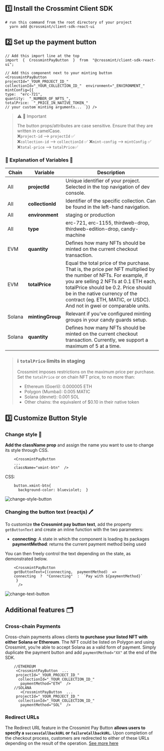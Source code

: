 ## 1️⃣ Install the Crossmint Client SDK

```
# run this command from the root directory of your project
  yarn add @crossmint/client-sdk-react-ui
```

## 2️⃣ Set up the payment button

```
// Add this import line at the top
import  {  CrossmintPayButton  }  from  "@crossmint/client-sdk-react-ui";

// Add this component next to your minting button
<CrossmintPayButton
projectId="_YOUR_PROJECT_ID_"
collectionId="_YOUR_COLLECTION_ID_"  environment="_ENVIRONMENT_"
mintConfig={{
type:  "erc-721",
quantity:  "_NUMBER_OF_NFTS_",
totalPrice:  "_PRICE_IN_NATIVE_TOKEN_"
// your custom minting arguments...  }} />
```

> ⚠️ 🚨 Important
>
> The button props/attributes are case sensitive. Ensure that they are written in camelCase.  
> ❌`project-id` --> `projectId` ✅  
>  ❌`collection-id` --> `collectionId` ✅
> ❌`mint-config` --> `mintConfig` ✅  
> ❌`total-price` --> `totalPrice`✅

### 🔅 Explanation of Variables 🔅

| Chain  | Variable         | Description                                                                                                                                                                                                                                                                                                  |
| ------ | ---------------- | ------------------------------------------------------------------------------------------------------------------------------------------------------------------------------------------------------------------------------------------------------------------------------------------------------------ |
| All    | **projectId**    | Unique identifier of your project. Selected in the top navigation of dev console.                                                                                                                                                                                                                            |
| All    | **collectionId** | Identifier of the specific collection. Can be found in the left-hand navigation.                                                                                                                                                                                                                             |
| All    | **environment**  | staging or production                                                                                                                                                                                                                                                                                        |
| All    | **type**         | erc-721, erc-1155, thirdweb-drop, thirdweb-edition-drop, candy-machine                                                                                                                                                                                                                                       |
| EVM    | **quantity**     | Defines how many NFTs should be minted on the current checkout transaction.                                                                                                                                                                                                                                  |
| EVM    | **totalPrice**   | Equal the total price of the purchase. That is, the price per NFT multiplied by the number of NFTs. For example, if you are selling 2 NFTs at 0.1 ETH each, totalPrice should be 0.2. Price should be in the native currency of the contract (eg. ETH, MATIC, or USDC). And not in gwei or comparable units. |
| Solana | **mintingGroup** | Relevant if you've configured minting groups in your candy guards setup.                                                                                                                                                                                                                                     |
| Solana | **quantity**     | Defines how many NFTs should be minted on the current checkout transaction. Currently, we support a maximum of 5 at a time.                                                                                                                                                                                  |

> ### ℹ️ `totalPrice` limits in staging
>
> Crossmint imposes restrictions on the maximum price per purchase. Set the `totalPrice` or on chain NFT price, to no
> more than:
>
> - Ethereum (Goerli): 0.000005 ETH
> - Polygon (Mumbai): 0.005 MATIC
> - Solana (devnet): 0.001 SOL
> - Other chains: the equivalent of $0.10 in their native token

## 3️⃣ Customize Button Style

### Change style 🎨

**Add the className prop** and assign the name you want to use to change its style through CSS.

```
    <CrossmintPayButton
    ...
    className="xmint-btn"  />
```

CSS:

```
    button.xmint-btn{
      background-color: blueviolet;  }
```

![change-style-button](../.images/crossmint/style-crossmint.png)

### Changing the button text (reactjs) 🖊️

To customize **the Crossmint pay button text**, add the property `getButtonText` and create an inline function with the two parameters:

- **connecting**: A state in which the component is loading its packages  
  **paymentMethod**: returns the current payment method being used

You can then freely control the text depending on the state, as demonstrated below.

```
    <CrossmintPayButton
    getButtonText={(connecting,  paymentMethod)  =>
    connecting  ?  "Connecting"  :  `Pay with ${paymentMethod}`
     }
      />
```

![change-text-button](../.images/crossmint/text-crossmint.png)

## Additional features 🗂️

### Cross-chain Payments

Cross-chain payments allows clients **to purchase your listed NFT with either Solana or Ethereum**. The NFT could be listed on Polygon and using Crossmint, you’re able to accept Solana as a valid form of payment. Simply duplicate the payment button and add `paymentMethod="XX"` at the end of the SDK.

```
    //ETHEREUM
     <CrossmintPayButton  ...
     projectId="_YOUR_PROJECT_ID_"
      collectionId="_YOUR_COLLECTION_ID_"
       paymentMethod="ETH"  />
    //SOLANA
       <CrossmintPayButton  ...
     projectId="_YOUR_PROJECT_ID_"
      collectionId="_YOUR_COLLECTION_ID_"
       paymentMethod="SOL"  />
```

### Redirect URLs

The Redirect URL feature in the Crossmint Pay Button **allows users to specify a `successCallbackURL` or `failureCallbackURL`.** Upon completion of the checkout process, customers are redirected to either of these URLs depending on the result of the operation.
[See more here](https://docs.crossmint.com/docs/redirect-url#overview)
